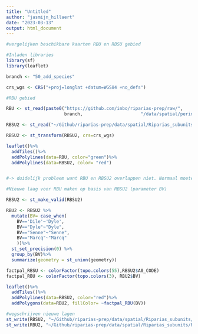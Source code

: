 ```yaml
---
title: "Untitled"
author: "jasmijn_hillaert"
date: "2023-03-13"
output: html_document
---
```


```r
#vergelijken beschikbare kaarten RBU en RBSU gebied 

#Inladen libraries
library(sf)
library(leaflet)

branch <- "50_add_species"

crs_wgs <- CRS("+proj=longlat +datum=WGS84 +no_defs")

#RBU gebied

RBU <- st_read(paste0("https://github.com/inbo/riparias-prep/raw/",
                      branch,                      "/data/spatial/perimeter/Riparias_Official_StudyArea.geojson"))

RBSU2 <- st_read("~/Github/riparias-prep/data/spatial/Riparias_subunits/New_RSU_RIPARIAS_12_02_2021.shp")

RBSU2 <- st_transform(RBSU2, crs=crs_wgs)

leaflet()%>% 
  addTiles()%>% 
  addPolylines(data=RBU, color="green")%>%
  addPolylines(data=RBSU2, color= "red")


#-> duidelijk probleem want RBU en RBSU2 overlappen niet. Normaal moeten de grenzen van RBSU2 mooi overlappen met RBU

#Nieuwe laag voor RBU maken op basis van RBSU2 (parameter BV)

RBSU2 <- st_make_valid(RBSU2)

RBU2 <- RBSU2 %>%
  mutate(BV= case_when(
    BV=='Dile'~'Dyle',
    BV=="Dyle"~"Dyle",
    BV=="Senne"~"Senne",
    BV=="Marcq"~"Marcq"
    ))%>%
  st_set_precision(0) %>% 
  group_by(BV)%>%
  summarize(geometry = st_union(geometry))

factpal_RBSU <- colorFactor(topo.colors(55),RBSU2$A0_CODE)
factpal_RBU <- colorFactor(topo.colors(3), RBU2$BV)

leaflet()%>% 
  addTiles()%>% 
  addPolylines(data=RBSU2, color="red")%>%
  addPolygons(data=RBU2, fillColor= ~factpal_RBU(BV))

#wegschrijven nieuwe lagen
st_write(RBSU2, "~/Github/riparias-prep/data/spatial/Riparias_subunits/RBSU_RIPARIAS_12_02_2021.geojson")
st_write(RBU2, "~/Github/riparias-prep/data/spatial/Riparias_subunits/RBU_RIPARIAS_12_02_2021.geojson")
```


